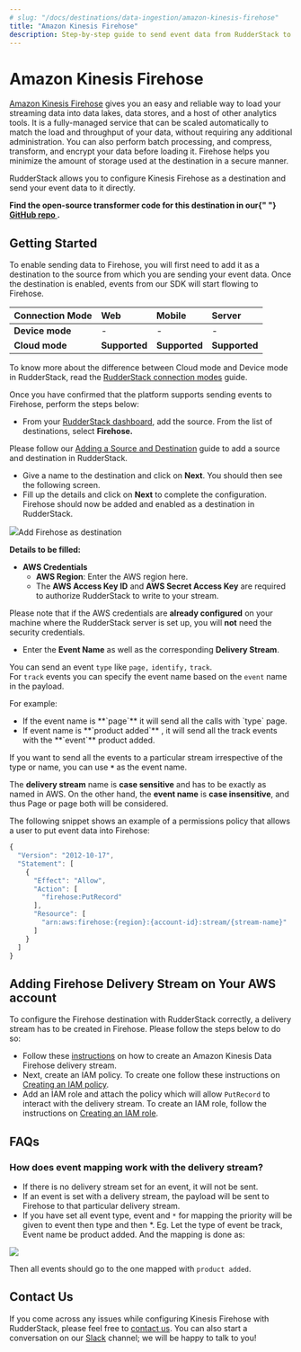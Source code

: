 ```yaml
---
# slug: "/docs/destinations/data-ingestion/amazon-kinesis-firehose"
title: "Amazon Kinesis Firehose"
description: Step-by-step guide to send event data from RudderStack to Kinesis Firehose.
---
```


# Amazon Kinesis Firehose

[Amazon Kinesis Firehose](https://aws.amazon.com/kinesis/data-firehose/) gives you an easy and reliable way to load your streaming data into data lakes, data stores, and a host of other analytics tools. It is a fully-managed service that can be scaled automatically to match the load and throughput of your data, without requiring any additional administration. You can also perform batch processing, and compress, transform, and encrypt your data before loading it. Firehose helps you minimize the amount of storage used at the destination in a secure manner.

RudderStack allows you to configure Kinesis Firehose as a destination and send your event data to it directly.

<div class="successBlock">

  <strong>
    Find the open-source transformer code for this destination in our{" "}
    <a href="https://github.com/rudderlabs/rudder-transformer/tree/master/v0/destinations/firehose">
      GitHub repo
    </a>
    .
  </strong>
</div>

## Getting Started

To enable sending data to Firehose, you will first need to add it as a destination to the source from which you are sending your event data. Once the destination is enabled, events from our SDK will start flowing to Firehose.

| **Connection Mode** | **Web**       | **Mobile**    | **Server**    |
| :------------------ | :------------ | :------------ | :------------ |
| **Device mode**     | -             | -             | -             |
| **Cloud mode**      | **Supported** | **Supported** | **Supported** |

<div class="infoBlock">

To know more about the difference between Cloud mode and Device mode in RudderStack, read the <a href="../../get-started/rudderstack-connection-modes">RudderStack connection modes</a> guide.

</div>

Once you have confirmed that the platform supports sending events to Firehose, perform the steps below:

- From your [RudderStack dashboard](https://app.rudderlabs.com/), add the source. From the list of destinations, select **Firehose.**

<div class="infoBlock">

Please follow our [Adding a Source and Destination](https://docs.rudderstack.com/getting-started/adding-source-and-destination-rudderstack) guide to add a source and destination in RudderStack.

</div>

- Give a name to the destination and click on **Next**. You should then see the following screen.
- Fill up the details and click on **Next** to complete the configuration. Firehose should now be added and enabled as a destination in RudderStack.

<img src="../../../images/assets/image (88).png" /><span class="imageTitle">Add Firehose as destination</span>

**Details to be filled:**

- **AWS Credentials**
  - **AWS Region**: Enter the AWS region here.
  - The **AWS Access Key ID** and **AWS Secret Access Key** are required to authorize RudderStack to write to your stream.

<div class="successBlock">

  Please note that if the AWS credentials are **already configured** on your
  machine where the RudderStack server is set up, you will **not** need the
  security credentials.
</div>

- Enter the **Event Name** as well as the corresponding **Delivery Stream**.

<div class="infoBlock">

You can send an event `type` like `page,` `identify,` `track`.  
For `track` events you can specify the event name based on the `event` name in the payload.

For example:

<ul>
<li>If the event name is **`page`** it will send all the calls with `type` page.</li>
<li>If event name is **`product added`** , it will send all the track events with the **`event`** product added.</li>
</ul>
  </div>

<div class="infoBlock">

If you want to send all the events to a particular stream irrespective of the type or name, you can use **`*`** as the event name.

</div>

<div class="warningBlock">

The **delivery stream** name is **case sensitive** and has to be exactly as named in AWS. On the other hand, the **event name** is **case insensitive**, and thus Page or page both will be considered.

</div>

The following snippet shows an example of a permissions policy that allows a user to put event data into Firehose:

```javascript
{
  "Version": "2012-10-17",
  "Statement": [
    {
      "Effect": "Allow",
      "Action": [
        "firehose:PutRecord"
      ],
      "Resource": [
        "arn:aws:firehose:{region}:{account-id}:stream/{stream-name}"
      ]
    }
  ]
}
```

## Adding Firehose Delivery Stream on Your AWS account

To configure the Firehose destination with RudderStack correctly, a delivery stream has to be created in Firehose. Please follow the steps below to do so:

- Follow these [instructions](http://docs.aws.amazon.com/firehose/latest/dev/basic-create.html) on how to create an Amazon Kinesis Data Firehose delivery stream.
- Next, create an IAM policy. To create one follow these instructions on [Creating an IAM policy](http://docs.aws.amazon.com/IAM/latest/UserGuide/access_policies_create.html).
- Add an IAM role and attach the policy which will allow `PutRecord` to interact with the delivery stream. To create an IAM role, follow the instructions on [Creating an IAM role](http://docs.aws.amazon.com/IAM/latest/UserGuide/id_roles_create_for-user.html#roles-creatingrole-user-console).

## FAQs

### How does event mapping work with the delivery stream?

- If there is no delivery stream set for an event, it will not be sent.
- If an event is set with a delivery stream, the payload will be sent to Firehose to that particular delivery stream.
- If you have set all event type, event and `*` for mapping the priority will be given to event then type and then \*. Eg. Let the type of event be track, Event name be product added. And the mapping is done as:

<img src="../../../images/assets/screenshot-2020-07-14-at-10.37.02-pm.png" />

Then all events should go to the one mapped with `product added`.

## Contact Us

If you come across any issues while configuring Kinesis Firehose with RudderStack, please feel free to [contact us](mailto:%20docs@rudderstack.com). You can also start a conversation on our [Slack](https://rudderstack.com/join-rudderstack-slack-community) channel; we will be happy to talk to you!
